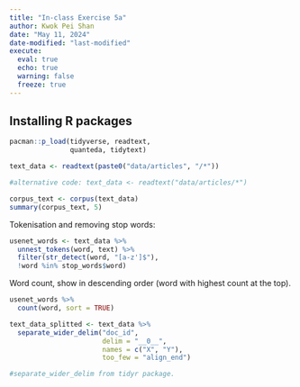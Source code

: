 ```yaml
---
title: "In-class Exercise 5a"
author: Kwok Pei Shan
date: "May 11, 2024"
date-modified: "last-modified"
execute: 
  eval: true
  echo: true
  warning: false
  freeze: true
---
```


## Installing R packages

```r
pacman::p_load(tidyverse, readtext,
               quanteda, tidytext)
```

```r
text_data <- readtext(paste0("data/articles", "/*"))

#alternative code: text_data <- readtext("data/articles/*")
```

```r
corpus_text <- corpus(text_data)
summary(corpus_text, 5)
```

Tokenisation and removing stop words:

```r
usenet_words <- text_data %>%
  unnest_tokens(word, text) %>%
  filter(str_detect(word, "[a-z']$"),
  !word %in% stop_words$word)
```

Word count, show in descending order (word with highest count at the top).

```r
usenet_words %>%
  count(word, sort = TRUE)
```

```r
text_data_splitted <- text_data %>%
  separate_wider_delim("doc_id",
                       delim = "__0__",
                       names = c("X", "Y"),
                       too_few = "align_end")

#separate_wider_delim from tidyr package.
```
